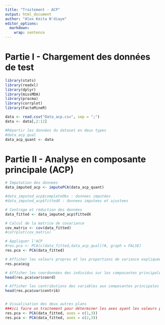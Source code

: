 ```yaml
---
title: "Traitement - ACP"
output: html_document
author: "Alex Keita N'diaye"
editor_options: 
  markdown: 
    wrap: sentence
---
```


# Partie I - Chargement des données de test
```r
library(stats)
library(readxl)
library(dplyr)
library(missMDA)
library(pracma)
library(corrplot)
library(FactoMineR)
```

```r
data <- read.csv("Data_acp.csv", sep = ";")
data <- data[,2:12]
```

```r
#Répartir les données du dataset en deux types
#data_acp_qual
data_acp_quant <- data
```

# Partie II - Analyse en composante principale (ACP)
```r
# Imputation des donnees
data_imputed_acp <- imputePCA(data_acp_quant)

#data_imputed_acp$completeObs : donnees imputées
#data_imputed_acp$fittedX : donnees imputees et ajustees

# Centrage et réduction des données
data_fitted <- data_imputed_acp$fittedX

# Calcul de la matrice de covariance
cov_matrix <- cov(data_fitted)
#corrplot(cov_matrix)

# Appliquer l'ACP
#res.pca <- PCA(c(data_fitted,data_acp_qual))#, graph = FALSE)
res.pca <- PCA(data_fitted)

# Afficher les valeurs propres et les proportions de variance expliquée
res.pca$eig

# Afficher les coordonnées des individus sur les composantes principales
head(res.pca$var$coord)

# Afficher les contributions des variables aux composantes principales
head(res.pca$var$contrib)


# Visualisation des deux autres plans 
###ici faire un traitement pour déterminer les axes ayant les valeurs propres les plus significatives
res.pca <- PCA(data_fitted, axes = c(1,3))
res.pca <- PCA(data_fitted, axes = c(2,3))

```
